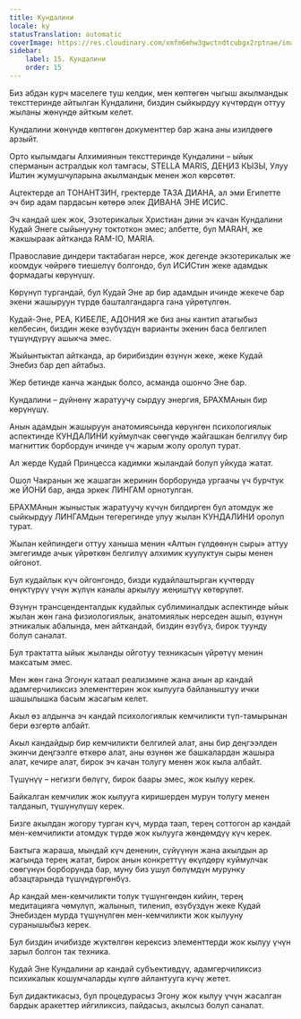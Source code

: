 ```yaml
---
title: Кундалини
locale: ky
statusTranslation: automatic
coverImage: https://res.cloudinary.com/xmfm6mhw3gwctndtcubgx2rptnae/image/upload/v1741354419/small_cover_la_gran_rebelion_28716e29d2.webp
sidebar:
    label: 15. Кундалини
    order: 15
---
```

Биз абдан курч маселеге туш келдик, мен көптөгөн чыгыш акылмандык тексттеринде айтылган Кундалини, биздин сыйкырдуу күчтөрдүн оттуу жыланы жөнүндө айткым келет.

Кундалини жөнүндө көптөгөн документтер бар жана аны изилдөөгө арзыйт.

Орто кылымдагы Алхимиянын тексттеринде Кундалини – ыйык сперманын астралдык кол тамгасы, STELLA MARIS, ДЕҢИЗ КЫЗЫ, Улуу Иштин жумушчуларына акылмандык менен жол көрсөтөт.

Ацтектерде ал ТОНАНТЗИН, гректерде ТАЗА ДИАНА, ал эми Египетте эч бир адам пардасын көтөрө элек ДИВАНА ЭНЕ ИСИС.

Эч кандай шек жок, Эзотерикалык Христиан дини эч качан Кундалини Кудай Энеге сыйынууну токтоткон эмес; албетте, бул MARAH, же жакшыраак айтканда RAM-IO, MARIA.

Православие диндери тактабаган нерсе, жок дегенде экзотерикалык же коомдук чөйрөгө тиешелүү болгондо, бул ИСИСтин жеке адамдык формадагы көрүнүшү.

Көрүнүп тургандай, бул Кудай Эне ар бир адамдын ичинде жекече бар экени жашыруун түрдө башталгандарга гана үйрөтүлгөн.

Кудай-Эне, РЕА, КИБЕЛЕ, АДОНИЯ же биз аны кантип атагыбыз келбесин, биздин жеке өзүбүздүн варианты экенин баса белгилеп түшүндүрүү ашыкча эмес.

Жыйынтыктап айтканда, ар бирибиздин өзүнүн жеке, жеке Кудай Энебиз бар деп айтабыз.

Жер бетинде канча жандык болсо, асманда ошончо Эне бар.

Кундалини – дүйнөнү жаратуучу сырдуу энергия, БРАХМАнын бир көрүнүшү.

Анын адамдын жашыруун анатомиясында көрүнгөн психологиялык аспектинде КУНДАЛИНИ куймулчак сөөгүндө жайгашкан белгилүү бир магниттик борбордун ичинде үч жарым жолу оролуп турат.

Ал жерде Кудай Принцесса кадимки жыландай болуп уйкуда жатат.

Ошол Чакранын же жашаган жеринин борборунда ургаачы үч бурчтук же ЙОНИ бар, анда эркек ЛИНГАМ орнотулган.

БРАХМАнын жыныстык жаратуучу күчүн билдирген бул атомдук же сыйкырдуу ЛИНГАМдын тегерегинде улуу жылан КУНДАЛИНИ оролуп турат.

Жылан кейпиндеги оттуу ханыша менин «Алтын гүлдөөнүн сыры» аттуу эмгегимде ачык үйрөткөн белгилүү алхимик куулуктун сыры менен ойгонот.

Бул кудайлык күч ойгонгондо, бизди кудайлаштырган күчтөрдү өнүктүрүү үчүн жүлүн каналы аркылуу жеңиштүү көтөрүлөт.

Өзүнүн трансценденталдык кудайлык сублиминалдык аспектинде ыйык жылан жөн гана физиологиялык, анатомиялык нерседен ашып, өзүнүн этникалык абалында, мен айткандай, биздин өзүбүз, бирок туунду болуп саналат.

Бул трактатта ыйык жыланды ойготуу техникасын үйрөтүү менин максатым эмес.

Мен жөн гана Эгонун катаал реализмине жана анын ар кандай адамгерчиликсиз элементтерин жок кылууга байланыштуу ички шашылышка басым жасагым келет.

Акыл өз алдынча эч кандай психологиялык кемчиликти түп-тамырынан бери өзгөртө албайт.

Акыл кандайдыр бир кемчиликти белгилей алат, аны бир деңгээлден экинчи деңгээлге өткөрө алат, аны өзүнөн же башкалардан жашыра алат, кечире алат, бирок эч качан толугу менен жок кыла албайт.

Түшүнүү – негизги бөлүгү, бирок баары эмес, жок кылуу керек.

Байкалган кемчилик жок кылууга киришерден мурун толугу менен талданып, түшүнүлүшү керек.

Бизге акылдан жогору турган күч, мурда таап, терең соттогон ар кандай мен-кемчиликти атомдук түрдө жок кылууга жөндөмдүү күч керек.

Бактыга жараша, мындай күч дененин, сүйүүнүн жана акылдын ар жагында терең жатат, бирок анын конкреттүү өкүлдөрү куймулчак сөөгүнүн борборунда бар, муну биз ушул бөлүмдүн мурунку абзацтарында түшүндүргөнбүз.

Ар кандай мен-кемчиликти толук түшүнгөндөн кийин, терең медитацияга чөмүлүп, жалынып, тиленип, өзүбүздүн жеке Кудай Энебизден мурда түшүнүлгөн мен-кемчиликти жок кылууну суранышыбыз керек.

Бул биздин ичибизде жүктөлгөн керексиз элементтерди жок кылуу үчүн зарыл болгон так техника.

Кудай Эне Кундалини ар кандай субъективдүү, адамгерчиликсиз психикалык кошумчаларды күлгө айлантууга күчү жетет.

Бул дидактикасыз, бул процедурасыз Эгону жок кылуу үчүн жасалган бардык аракеттер ийгиликсиз, пайдасыз, акылсыз болуп саналат.

